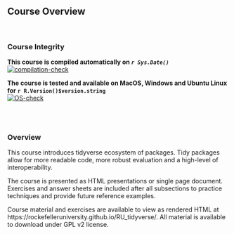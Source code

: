 ## Course Overview
<br>

### Course Integrity
**This course is compiled automatically on _`r Sys.Date()`_ **
<br>
[![compilation-check](https://github.com/RockefellerUniversity/RU_tidyverse/actions/workflows/compilation-check.yml/badge.svg)](https://github.com/RockefellerUniversity/RU_tidyverse/actions/workflows/compilation-check.yml)



**The course is tested and available on MacOS, Windows and Ubuntu Linux for `r R.Version()$version.string`**
<br>
[![OS-check](https://github.com/RockefellerUniversity/RU_tidyverse/actions/workflows/OS-check.yaml/badge.svg)](https://github.com/RockefellerUniversity/RU_tidyverse/actions/workflows/OS-check.yaml)

<br>
<br>

### Overview

This course introduces tidyverse ecosystem of packages. Tidy packages allow for more readable code, more robust evaluation and a high-level of interoperability. 

The course is presented as HTML presentations or single page document. Exercises and answer sheets are included after all subsections to practice techniques and provide future reference examples.

Course material and exercises are available to view as rendered HTML at https://rockefelleruniversity.github.io/RU_tidyverse/.
All material is available to download under GPL v2 license.

